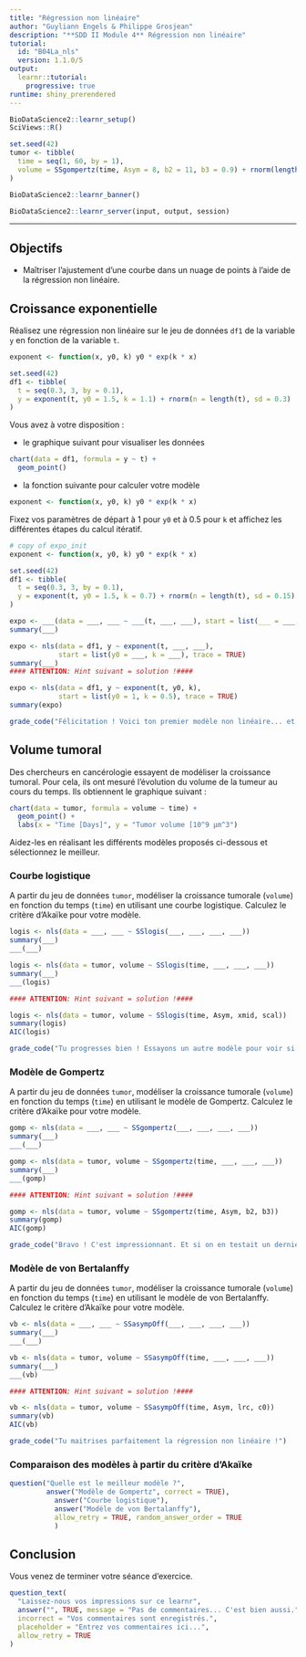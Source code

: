 ```yaml
---
title: "Régression non linéaire"
author: "Guyliann Engels & Philippe Grosjean"
description: "**SDD II Module 4** Régression non linéaire"
tutorial:
  id: "B04La_nls"
  version: 1.1.0/5
output: 
  learnr::tutorial:
    progressive: true
runtime: shiny_prerendered
---
```

  
```r
BioDataScience2::learnr_setup()
SciViews::R()

set.seed(42)
tumor <- tibble(
  time = seq(1, 60, by = 1),
  volume = SSgompertz(time, Asym = 8, b2 = 11, b3 = 0.9) + rnorm(length(time), 0, 0.05)
)
```

```r
BioDataScience2::learnr_banner()
```

```r
BioDataScience2::learnr_server(input, output, session)
```

----
  
## Objectifs
  
- Maîtriser l'ajustement d'une courbe dans un nuage de points à l'aide de la régression non linéaire. 

## Croissance exponentielle 

Réalisez une régression non linéaire sur le jeu de données `df1` de la variable `y` en fonction de la variable `t`. 

```r
exponent <- function(x, y0, k) y0 * exp(k * x)

set.seed(42)
df1 <- tibble(
  t = seq(0.3, 3, by = 0.1),
  y = exponent(t, y0 = 1.5, k = 1.1) + rnorm(n = length(t), sd = 0.3)
)
```

Vous avez à votre disposition : 

- le graphique suivant pour visualiser les données

```r
chart(data = df1, formula = y ~ t) +
  geom_point() 
```

- la fonction suivante pour calculer votre modèle 

```r
exponent <- function(x, y0, k) y0 * exp(k * x)
```

Fixez vos paramètres de départ à 1 pour `y0` et à 0.5 pour `k` et affichez les différentes étapes du calcul itératif.  

```r
# copy of expo_init
exponent <- function(x, y0, k) y0 * exp(k * x)

set.seed(42)
df1 <- tibble(
  t = seq(0.3, 3, by = 0.1),
  y = exponent(t, y0 = 1.5, k = 0.7) + rnorm(n = length(t), sd = 0.15)
)
```

```r
expo <- ___(data = ___, ___ ~ ___(t, ___, ___), start = list(___ = ___, ___ = ___), trace = TRUE)
summary(___)
```

```r
expo <- nls(data = df1, y ~ exponent(t, ___, ___),
            start = list(y0 = ___, k = ___), trace = TRUE)
summary(___)
#### ATTENTION: Hint suivant = solution !####
```

```r
expo <- nls(data = df1, y ~ exponent(t, y0, k),
            start = list(y0 = 1, k = 0.5), trace = TRUE)
summary(expo)
```

```r
grade_code("Félicitation ! Voici ton premier modèle non linéaire... et certainement pas le dernier.")
```

## Volume tumoral 

Des chercheurs en cancérologie essayent de modéliser la croissance tumoral. Pour cela, ils ont mesuré l'évolution du volume de la tumeur au cours du temps. Ils obtiennent le graphique suivant :

```r
chart(data = tumor, formula = volume ~ time) +
  geom_point() + 
  labs(x = "Time [Days]", y = "Tumor volume [10^9 µm^3")
```

Aidez-les en réalisant les différents modèles proposés ci-dessous et sélectionnez le meilleur.

### Courbe logistique 

A partir du jeu de données `tumor`, modéliser la croissance tumorale (`volume`) en fonction du temps (`time`) en utilisant une courbe logistique. Calculez le critère d'Akaïke pour votre modèle. 

```r
logis <- nls(data = ___, ___ ~ SSlogis(___, ___, ___, ___))
summary(___)
___(___)
```

```r
logis <- nls(data = tumor, volume ~ SSlogis(time, ___, ___, ___))
summary(___)
___(logis)

#### ATTENTION: Hint suivant = solution !####
```

```r
logis <- nls(data = tumor, volume ~ SSlogis(time, Asym, xmid, scal))
summary(logis)
AIC(logis)
```

```r
grade_code("Tu progresses bien ! Essayons un autre modèle pour voir si l'on peut trouver mieux.")
```

### Modèle de Gompertz

A partir du jeu de données `tumor`, modéliser la croissance tumorale (`volume`) en fonction du temps (`time`) en utilisant le modèle de Gompertz. Calculez le critère d'Akaïke pour votre modèle. 

```r
gomp <- nls(data = ___, ___ ~ SSgompertz(___, ___, ___, ___))
summary(___)
___(___)
```

```r
gomp <- nls(data = tumor, volume ~ SSgompertz(time, ___, ___, ___))
summary(___)
___(gomp)

#### ATTENTION: Hint suivant = solution !####
```

```r
gomp <- nls(data = tumor, volume ~ SSgompertz(time, Asym, b2, b3))
summary(gomp)
AIC(gomp)
```

```r
grade_code("Bravo ! C'est impressionnant. Et si on en testait un dernier ...")
```

### Modèle de von Bertalanffy

A partir du jeu de données `tumor`, modéliser la croissance tumorale (`volume`) en fonction du temps (`time`) en utilisant le modèle de von Bertalanffy. Calculez le critère d'Akaïke pour votre modèle. 

```r
vb <- nls(data = ___, ___ ~ SSasympOff(___, ___, ___, ___))
summary(___)
___(___)
```

```r
vb <- nls(data = tumor, volume ~ SSasympOff(time, ___, ___, ___))
summary(___)
___(vb)

#### ATTENTION: Hint suivant = solution !####
```

```r
vb <- nls(data = tumor, volume ~ SSasympOff(time, Asym, lrc, c0))
summary(vb)
AIC(vb)
```

```r
grade_code("Tu maitrises parfaitement la régression non linéaire !")
```

### Comparaison des modèles à partir du critère d'Akaïke

```r
question("Quelle est le meilleur modèle ?",
         answer("Modèle de Gompertz", correct = TRUE),
           answer("Courbe logistique"),
           answer("Modèle de von Bertalanffy"), 
           allow_retry = TRUE, random_answer_order = TRUE
           )
```

## Conclusion

Vous venez de terminer votre séance d'exercice.

```r
question_text(
  "Laissez-nous vos impressions sur ce learnr",
  answer("", TRUE, message = "Pas de commentaires... C'est bien aussi."),
  incorrect = "Vos commentaires sont enregistrés.",
  placeholder = "Entrez vos commentaires ici...",
  allow_retry = TRUE
)
```

